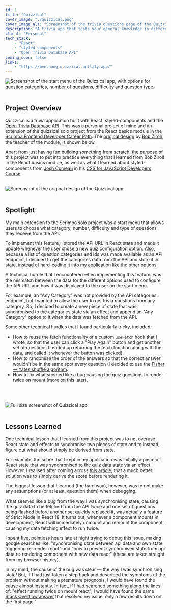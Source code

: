 ```yaml
---
id: 1
title: "Quizzical"
cover_image: "./quizzical.png"
cover_image_alt: "Screenshot of the trivia questions page of the Quizzical app"
description: "A trivia app that tests your general knowledge in different subjects, built with React and the Open Trivia Database API."
client: "Personal"
tech_stack:
    - "React"
    - "styled-components"
    - "Open Trivia Database API"
coming_soon: false
links:
    - "https://benchong-quizzical.netlify.app/"
---
```

![Screenshot of the start menu of the Quizzical app, with options for question categories, number of questions, difficulty and question type.](./quizzical.png)
<br/>
<br/>

## Project Overview
Quizzical is a trivia application built with React, styled-components and the <a href="https://opentdb.com/" target="_blank">Open Trivia Database API</a>. This was a personal project of mine and an extension of the quizzical solo project from the React basics module in the <a href="https://scrimba.com/learn/frontend" target="_blank">Scrimba Frontend Developer Career Path</a>. The <a href="https://www.figma.com/file/E9S5iPcm10f0RIHK8mCqKL/Quizzical-App?node-id=0%3A1" target="_blank">original design</a> by <a href="https://scrimba.com/teachers/bobziroll" target="_blank">Bob Ziroll</a>, the teacher of the module, is shown below.
<br/>

Apart from just having fun building something from scratch, the purpose of this project was to put into practice everything that I learned from Bob Ziroll in the React basics module, as well as what I learned about styled-components from <a href="https://www.joshwcomeau.com/" target="_blank">Josh Comeau</a> in his <a href="https://courses.joshwcomeau.com/css-for-js" target="_blank">CSS for JavaScript Developers Course</a>.
<br/>
<br/>

![Screenshot of the original design of the Quizzical app](./quizzical-design.png)
<br/>
<br/>

## Spotlight
My main extension to the Scrimba solo project was a start menu that allows users to choose what category, number, difficulty and type of questions they receive from the API.
<br/>

To implement this feature, I stored the API URL in React state and made it update whenever the user chose a new quiz configuration option. Also, because a list of question categories and ids was made available as an API endpoint, I decided to get the categories data from the API and store it in state, instead of hard-coding it into my application like the other options.
<br/>

A technical hurdle that I encountered when implementing this feature, was the mismatch between the data for the different options used to configure the API URL and how it was displayed to the user on the start menu.
<br/>

For example, an "Any Category" was not provided by the API categories endpoint, but I wanted to allow the user to get trivia questions from any category. So, I decided to create a new piece of state that was synchronised to the categories state via an effect and append an "Any Category" option to it when the data was fetched from the API.
<br/>

Some other technical hurdles that I found particularly tricky, included:
- How to reuse the fetch functionality of a custom `useFetch` hook that I wrote, so that the user can click a "Play Again" button and get another set of questions (I ended up returning the fetch function along with the data, and called it whenever the button was clicked).
- How to randomise the order of the answers so that the correct answer wouldn't be in the same spot every question (I decided to use the <a href="https://en.wikipedia.org/wiki/Fisher%E2%80%93Yates_shuffle" target="_blank">Fisher — Yates shuffle algorithm</a>.
- How to fix what seemed like a bug causing the quiz questions to render twice on mount (more on this later).
<br/>
<br/>

![Full size screenshot of Quizzical app](./quizzical-full-size.png)
<br/>
<br/>

## Lessons Learned
One technical lesson that I learned from this project was to not overuse React state and effects to synchronise two pieces of state and to instead, figure out what should simply be derived from state.
<br/>

For example, the score that I kept in my application was initially a piece of React state that was synchronised to the quiz data state via an effect. However, I realised after coming across <a href="https://www.newline.co/@brookslybrand/common-mistake-with-synchronizing-state-in-react--8ab767b5" target="_blank">this article</a>, that a much better solution was to simply derive the score before rendering it.
<br/>

The biggest lesson that I learned (the hard way), however, was to not make any assumptions (or at least, question them) when debugging. 
<br/>

What seemed like a bug from the way I was synchronising state, causing the quiz data to be fetched from the API twice and one set of questions being flashed before another set quickly replaced it, was actually a feature of Strict Mode in React 18. It turns out, whenever a component mounts in development, React will immediately unmount and remount the component, causing my data fetching effect to run twice.
<br/>

I spent five, pointless hours late at night trying to debug this issue, making google searches like: "synchronising state between api data and own state triggering re-render react" and "how to prevent synchronised state from api data re-rendering component with new data react" (these are taken straight from my browser history).
<br/>

In my mind, the cause of the bug was clear — the way I was synchronising state! But, if I had just taken a step back and described the symptoms of the problem without making a premature prognosis, I would have found the cause almost instantly. In fact, if I had searched something along the lines of: "effect running twice on mount react", I would have found the same <a href="https://stackoverflow.com/questions/61254372/my-react-component-is-rendering-twice-because-of-strict-mode" target="_blank">Stack Overflow answer</a> that resolved my issue, only a few results down on the first page.`
